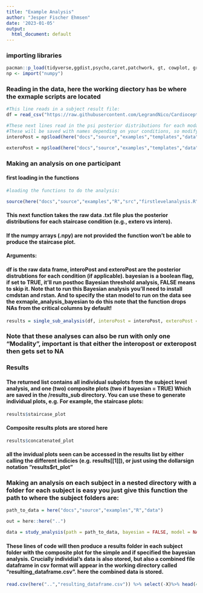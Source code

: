```yaml
---
title: "Example Analysis"
author: "Jesper Fischer Ehmsen"
date: '2023-01-05'
output:
  html_document: default
---
```



### **importing libraries**
```r
pacman::p_load(tidyverse,ggdist,psycho,caret,patchwork, gt, cowplot, grid,reticulate, here)
np <- import("numpy")
```


### **Reading in the data, here the working diectory has be where the exmaple scripts are located**
```r
#This line reads in a subject result file:
df = read_csv("https://raw.githubusercontent.com/LegrandNico/Cardioception/master/docs/source/examples/templates/data/HRD/HRD_final.txt")

#These next lines read in the psi posterior distributions for each modality. 
#These will be saved with names depending on your conditions, so modify as needed. 
interoPost = np$load(here("docs","source","examples","templates","data","HRD","Intero_posterior.npy"))

exteroPost = np$load(here("docs","source","examples","templates","data","HRD","Extero_posterior.npy"))
```


### **Making an analysis on one participant**
#### **first loading in the functions**

```r
#loading the functions to do the analysis:

source(here("docs","source","examples","R","src","firstlevelanalysis.R"))
```

#### This next function takes the raw data .txt file plus the posterior distributions for each staircase condition (e.g., extero vs intero).
#### If the numpy arrays (.npy) are not provided the function won't be able to produce the staircase plot.


#### **Arguments:**
#### df is the raw data frame, interoPost and exteroPost are the posterior distrubtions for each condition (if applicable). bayesian is a boolean flag, if set to TRUE, it'll run posthoc Bayesian threshold analysis, FALSE means to skip it. Note that to run this Bayesian analysis you'll need to install cmdstan and rstan. And to specify the stan model to run on the data see the exmaple_analysis_bayesian to do this note that the function drops NAs from the critical columns by default!


```r
results = single_sub_analysis(df, interoPost = interoPost, exteroPost = exteroPost, bayesian = F, model = NA, out = here::here("docs","source","examples","R"))

```

### Note that these analyses can also be run with only one "Modality", important is that either the interopost or exteropost then gets set to NA

### **Results**

#### The returned list contains all individual subplots from the subject level analysis, and one (two) composite plots (two if bayesian = TRUE) Which are saved in the /results_sub directory. You can use these to generate individual plots, e.g. For example, the staircase plots:
```r
results$staircase_plot
```

#### Composite results plots are stored here
```r
results$concatenated_plot
```

#### all the invidual plots seen can be accessed in the results list by either calling the different indicies (e.g. results[[1]]), or just using the dollarsign notation "results$rt_plot"



### Making an analysis on each subject in a nested directory with a folder for each subject is easy you just give this function the path to where the subject folders are:

```r
path_to_data = here("docs","source","examples","R","data")

out = here::here("..")

data = study_analysis(path = path_to_data, bayesian = FALSE, model = NA, folder = T, out = out)
```

#### These lines of code will then produce a results folder in each subject folder with the composite plot for the simple and if specified the bayesian analysis. Crucially individial's data is also stored, but also a combined file dataframe in csv format will appear in the working directory called "resulting_dataframe.csv". here the combined data is stored.

```r
read.csv(here("..","resulting_dataframe.csv")) %>% select(-X)%>% head(4)
```



